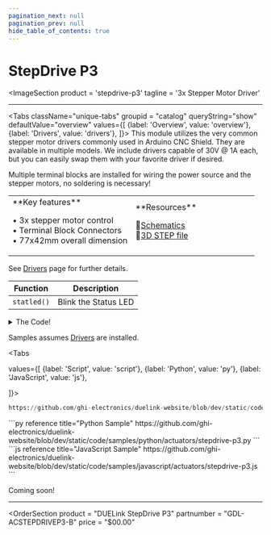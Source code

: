 ```yaml
---
pagination_next: null
pagination_prev: null
hide_table_of_contents: true
---
```



# StepDrive P3

<ImageSection
    product = 'stepdrive-p3'
    tagline = '3x Stepper Motor Driver'
></ImageSection>

---

<Tabs className="unique-tabs" groupid = "catalog" queryString="show" defaultValue="overview"
  values={[
    {label: 'Overview', value: 'overview'},
    {label: 'Drivers', value: 'drivers'},
  ]}>
<TabItem value="overview">
This module utilizes the very common stepper motor drivers commonly used in Arduino CNC Shield. They are available in multiple models. We include drivers capable of 30V @ 1A each, but you can easily swap them with your favorite driver if desired.


Multiple terminal blocks are installed for wiring the power source and the stepper motors, no soldering is necessary!

<table><td width='50%'>
**Key features**

• 3x stepper motor control<br/>
• Terminal Block Connectors<br/>
• 77x42mm overall dimension<br/>

</td><td width='50%'>
**Resources**

📄[Schematics](pathname:///sch/gdl-acstepdrivep3-b.pdf)<br/>
🔩[3D STEP file](pathname:///3d/gdl-acstepdrivep3-b.step)<br/>

</td></table>
</TabItem>

<TabItem value="drivers">

See [Drivers](../../engine/drivers) page for further details.

| Function | Description          |
| -------- | -------------------- |
| `statled()`  | Blink the Status LED |

<details>
  <summary>The Code!</summary>



```py reference title="StepDrive P3 Driver"
https://github.com/ghi-electronics/duelink-website/blob/dev/static/code/drivers/actuators/stepdrive-p3.txt
```

</details>
</TabItem>

<TabItem value="samples">

Samples assumes [Drivers](../../engine/drivers) are installed.

<Tabs

  values={[
    {label: 'Script', value: 'script'},
    {label: 'Python', value: 'py'},
    {label: 'JavaScript', value: 'js'},

]}>

<TabItem value="script">

```py reference title="Script Sample"
https://github.com/ghi-electronics/duelink-website/blob/dev/static/code/samples/script/actuators/stepdrive-p3.txt
```
</TabItem>

<TabItem value="py">
```py reference title="Python Sample"
https://github.com/ghi-electronics/duelink-website/blob/dev/static/code/samples/python/actuators/stepdrive-p3.py
```
</TabItem>

<TabItem value="js">
```js reference title="JavaScript Sample"
https://github.com/ghi-electronics/duelink-website/blob/dev/static/code/samples/javascript/actuators/stepdrive-p3.js
```

</TabItem>

</Tabs>

</TabItem>

<TabItem value="projects">Coming soon!</TabItem>

</Tabs>

---

<OrderSection
    product = "DUELink StepDrive P3"
    partnumber = "GDL-ACSTEPDRIVEP3-B"
    price = "$00.00"
></OrderSection>
